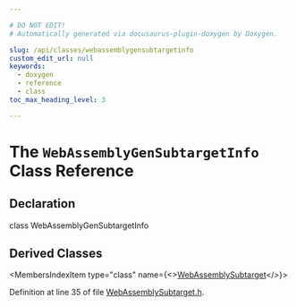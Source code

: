 ```yaml
---

# DO NOT EDIT!
# Automatically generated via docusaurus-plugin-doxygen by Doxygen.

slug: /api/classes/webassemblygensubtargetinfo
custom_edit_url: null
keywords:
  - doxygen
  - reference
  - class
toc_max_heading_level: 3

---
```





# The `WebAssemblyGenSubtargetInfo` Class Reference

<DoxygenPage pluginConfig={pluginConfig}>



## Declaration

<CodeBlock>class WebAssemblyGenSubtargetInfo</CodeBlock>

## Derived Classes

<MembersIndex>

<MembersIndexItem
  type="class"
  name={<><a href="/docs/api/classes/llvm/webassemblysubtarget">WebAssemblySubtarget</a></>}>
</MembersIndexItem>

</MembersIndex>


Definition at line 35 of file <a href="/docs/api/files/lib/lib/target/lib/target/webassembly/webassemblysubtarget-h">WebAssemblySubtarget.h</a>.

</DoxygenPage>
